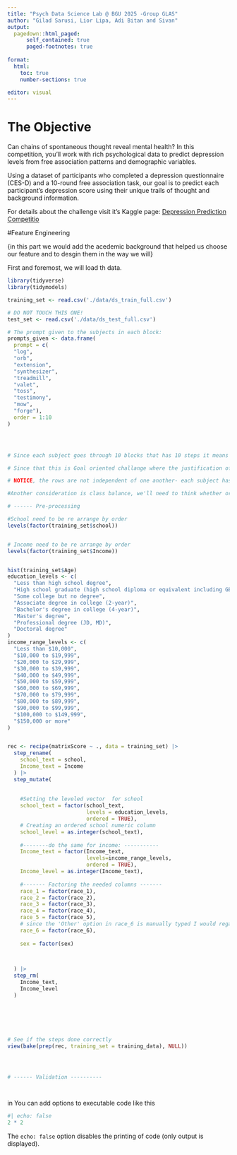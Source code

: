 ```yaml
---
title: "Psych Data Science Lab @ BGU 2025 -Group GLAS"
author: "Gilad Sarusi, Lior Lipa, Adi Bitan and Sivan"
output: 
  pagedown::html_paged:
      self_contained: true
      paged-footnotes: true
      
format: 
  html:
    toc: true
    number-sections: true

editor: visual
---
```


# The Objective

Can chains of spontaneous thought reveal mental health? In this competition, you'll work with rich psychological data to predict depression levels from free association patterns and demographic variables.

Using a dataset of participants who completed a depression questionnaire (CES-D) and a 10-round free association task, our goal is to predict each participant’s depression score using their unique trails of thought and background information.

For details about the challenge visit it's Kaggle page: [Depression Prediction Competitio](https://www.kaggle.com/competitions/depression-prediction/overview)

#Feature Engineering

{in this part we would add the acedemic background that helped us choose our feature and to desgin them in the way we will}

First and foremost, we will load th data.

```r
library(tidyverse)
library(tidymodels)

training_set <- read.csv('./data/ds_train_full.csv')

# DO NOT TOUCH THIS ONE! 
test_set <- read.csv('./data/ds_test_full.csv')

# The prompt given to the subjects in each block:
prompts_given <- data.frame(
  prompt = c(
  "log",
  "orb",
  "extension",
  "synthesizer",
  "treadmill",
  "valet",
  "toss",
  "testimony",
  "mow",
  "forge"),
  order = 1:10
)




# Since each subject goes through 10 blocks that has 10 steps it means that our training set consists of 51800/100 subjects (518)

# Since that this is Goal oriented challange where the justification of using one method instead of the other is relevant, we would use two method to split our traning set for validationL bootstrap (enable us to asses confidence) and Kfold CV (the standard and straightforward approach)

# NOTICE, the rows are not independent of one another- each subject has 100 rows so when splitting we need to ensure there's no data linkage. 

#Another consideration is class balance, we'll need to think whether or not we want strata sampling in bootstraps, meaning is there's any meaningful classes in training sets that might tilt the results towards one way due to unbalanced sampling in validation set vs the remaining set 

# ------ Pre-processing

#School need to be re arrange by order 
levels(factor(training_set$school))


# Income need to be re arrange by order 
levels(factor(training_set$Income))


hist(training_set$Age)
education_levels <- c(
  "Less than high school degree",
  "High school graduate (high school diploma or equivalent including GED)",
  "Some college but no degree",
  "Associate degree in college (2-year)",
  "Bachelor's degree in college (4-year)",
  "Master's degree",
  "Professional degree (JD, MD)",
  "Doctoral degree"
)
income_range_levels <- c(
  "Less than $10,000",
  "$10,000 to $19,999",
  "$20,000 to $29,999",
  "$30,000 to $39,999",
  "$40,000 to $49,999",
  "$50,000 to $59,999",
  "$60,000 to $69,999",
  "$70,000 to $79,999",
  "$80,000 to $89,999",
  "$90,000 to $99,999",
  "$100,000 to $149,999",
  "$150,000 or more"
)


rec <- recipe(matrixScore ~ ., data = training_set) |>
  step_rename(
    school_text = school,
    Income_text = Income
  ) |>
  step_mutate(
    
    
    #Setting the leveled vector  for school 
    school_text = factor(school_text,
                         levels = education_levels,
                         ordered = TRUE),
    # Creating an ordered school numeric column
    school_level = as.integer(school_text),
    
    #--------do the same for income: -----------
    Income_text = factor(Income_text,
                         levels=income_range_levels,
                         ordered = TRUE),
    Income_level = as.integer(Income_text),
    
    #------- Factoring the needed columns -------
    race_1 = factor(race_1),
    race_2 = factor(race_2),
    race_3 = factor(race_3),
    race_4 = factor(race_4),
    race_5 = factor(race_5),
    # since the 'Other' option in race_6 is manually typed I would regard it all a other even though we might grouped it in other manner
    race_6 = factor(race_6),
    
    sex = factor(sex)
    


  ) |>
  step_rm(
    Income_text,
    Income_level
  ) 

  




# See if the steps done correctly 
view(bake(prep(rec, training_set = training_data), NULL))




# ------ Validation ----------




```

{in this part we would add the acedemic background that helped us choose our feature and to desgin them in the way we will}

You can add options to executable code like this

```r
#| echo: false
2 * 2
```

The `echo: false` option disables the printing of code (only output is displayed).
